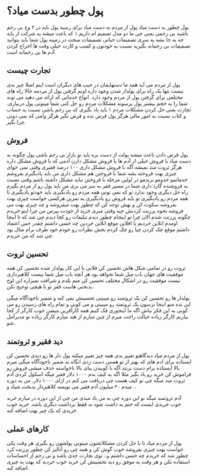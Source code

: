 # پول چطور بدست میاد؟ 

پول چطور به دست میاد پول از مردم به دست میاد برای رسید پول باید در ۲ وج بی رحم باشید بی رحمی یعنی چی ما دو مدل تصمیم ام داریم ۱ که باعث میشه یه شرکت از پایه جه به جا بشه یه سری تصمیمات حیاتی تصمیمات سخت در زمینه پول شما باید بتوانید تصمیمات بی رحمانه بگیرید نسبت به خودتون و کسب و کارت خیلی وقت ها اخراج کردن آدم ها بی رحمانه است.

## تجارت چیست

پول از مردم می آید همه ما دستهایمان در جیب های دیگران است اینم اصلا چیز بدی نیست تنها یک راه برای پولدار شدن وجود داره اونم گرفتن پول از مردمه حالا راه های مختلفی برای گرفتن پول از مردم وجود دارد.  انواع خدماتی که ارائه می دهید می تونه شما را به حجم بیشتر پول برسونه مشکلات مردم رو حل کنی شما میتونی پول دربیاری. تجارت یعنی حل کردن مشکلات مردم ۱ باید یاد بگیری که بی رحم باشی نسبت به حساب و کتاب نسبت به امور مالی هرگز پول قرض نده و قرض نگیر هرگز وامی که نمی دونی چرا نگیر.

## فروش
پول قرض دادن باعث میشه پولت از دست بره باید تو بازار بی رحم باشی پول چگونه به دست میاد با فروش خیلی از آدم ها با فروش مشکل دارن آدمی که با فروش مشکل داره هرگز ثروت مند نمیشه اگه با فروش مشکل داری ۱۰۰ درصد فقیری وقتی نمی خوای چیزی بهت فروخته بشه شما با فروختن هم مشکل داری من باید یادبگیرم بفروشم خدماتمو خدومو برندمو در اولین مرحله با فروختن نباید مشکل داشته باشم وقتی نسبت به فروشنده گارد داری شما در مسیر فقر به سر می بری من باید پول رو از مردم بگیرم راه حل دیگری وجود ندارد تو که نمی تونی همه مردم رو یادبگیری باید خودتو یادبگیری تا همه مردم رو یادبگیری تو باید فروش رو یادبگیری یه تمرین هرکسی خواست چیزی بهت بفروشه سکوت کن و بهش توجه کن که چطور بهت میفروشه و چه چیزی بهت می فروشه نحوه پرزنت کردنش چیه وقتی میری خرید از خودت بپرس من چرا اینو خریدم چگونه پرزنت شدم الان چرا تو اینجام چطور دیدم تبلیغات رو کجا دیدم چی شد که تا اینجا اومدم انلاین خردیم یا افلاین موقع انلاین خردین چه حسی داشتم چقدر حس اعتماد داشتم موقع چک کردن چیا رو چک کردم بخش نظرات رو خودم خود طرف برام مثال بود چی شد که من خریدم.
## تحسین ثروت
ثروت رو در تمامی شکل هاش تحسین کن فلانی با این کار پولدار شده تحسین کن همه موفقیت های جهان باب میل شما نخواهد بود هر آنچه باب میل شما نیست کلاهبرداری نیست موفقیت رو در اشکال مختلف تحسین کن منم بلدم و شرافت نمیزاره این اوج بدبختی هاست فقر تو با هیچی توجیح نکن.


پولدار ها رو تحسین کن یک ثروتمند رو میبینی تحسینش نمی کنه و ضمیر ناخودآگاه میگی این بده منو اینجا نرسون یک ثروتمند رو میبینی و می کوبی و تمام راه های رسیدن رو می کوبی به این فکر نباش اگه ما اینجوری فک کنیم همه کارآفرین میشن خوب کارگر از کجا بیاریم کارگر زیاده خیالت راحت میرم از چین میارم از هند میارم کارگر زیاده تو مدیرآمل شو.

## دید فقیر و ثروتمند
پول از مردم میاد دیدگاهتو تغییر بدی همه چیز تغییر میکنه پول دار ها رو دیدی تحسین کن ایستاده برای ادم های که بهتر از تو هستن دست زدی انگاه به ضمیر ناخودآگاه میگی میرم بالا ایستاده برام دست بزنند اگه با کوبیدن بیای بالا ناخواسته حذف میشی فروش رو فراموش کن خرید رو یاد بگیر مثلا اگه یه کیف بدم ۱۰۰۰ دلار فقیر میگه اسکول کردی آدم ثروت مند میگه چی تو کیف هست چی دریافت می کنم در ازای ۱۰۰۰ دلار. من یه دوره میدم ۲۰ میلیون آدم فقیر می نویسه کلاهبردار بدبخت شیاد و ..


آدم ثروتمند میگه تو این دوره چی به من یاد میدی من چی از این دوره در میارم خرید خوب خریدی ایست که ختم به داشت شود نه فقط برداشت دیگری باشد.
خرید خوب خریدی که یک چیز بهت اضافه کنه 

## کارهای عملی
  پول از مردم میاد تا با حل کردن مشکلاتشون میتونی پولشون رو بگیری هر وقت یکی خواست بهت چیزی بفروشد خوب گوش کن و همه چی رو آنالیز کن چطور پرزنت کرد چطور شد که خریدم چه حسی داشتم و.. توی تجارت جدی باشد و بی رحم از احساسات استفاده نکن و هر وقت یه موفق رو دید تحسینش کن خرید خوب خردیه که بهت یه چیزی اضافه کنه.